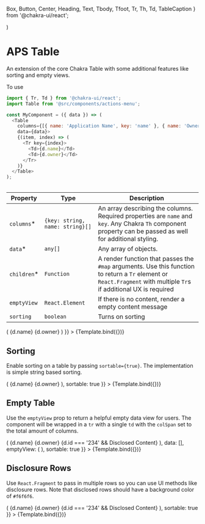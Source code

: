   Box,
  Button,
  Center,
  Heading,
  Text,
  Tbody,
  Tfoot,
  Tr,
  Th,
  Td,
  TableCaption
} from '@chakra-ui/react';

<Meta title="APS/Table" />

  <Table 
    columns={[{ name: 'Application Name', key: 'name' }, { name: 'Owner', key: 'owner'}]}
    data={[
      {name: 'Application 1', id: '123', owner: 'George Bluth Sr.'},
      {name: 'Application 2', id: '234', owner: 'Lucille Bluth'},
      {name: 'Application 3', id: '345', owner: 'Michael Bluth'},
      {name: 'Application 4 has a really long name', id: '456', owner: 'George Michael Bluth'},
    ]}
    {...args} 
  />
)

# APS Table

An extension of the core Chakra Table with some additional features like sorting and empty views.

To use 

```javascript
import { Tr, Td } from '@chakra-ui/react';
import Table from '@src/components/actions-menu';

const MyComponent = ({ data }) => (
  <Table 
    columns={[{ name: 'Application Name', key: 'name' }, { name: 'Owner', key: 'owner'}]} 
    data={data}>
    {(item, index) => (
      <Tr key={index}>
        <Td>{d.name}</Td>
        <Td>{d.owner}</Td>
      </Tr> 
    )}
  </Table>
);
```

|Property|Type|Description|
|--------|----|-----------|
|`columns`*|`{key: string, name: string}[]`|An array describing the columns. Required properties are `name` and `key`. Any Chakra `Th` component property can be passed as well for additional styling.|
|`data`*|`any[]`|Any array of objects.|
|`children`*|`Function`|A render function that passes the `#map` arguments. Use this function to return a `Tr` element or `React.Fragment` with multiple `Tr`s if additional UX is required|
|`emptyView`|`React.Element`|If there is no content, render a empty content message|
|`sorting`|`boolean`|Turns on sorting|

<Canvas>
  <Story 
    name="Basic" 
    args={{
      children: (d, index) => (
        <Tr key={d.id}>
          <Td>{d.name}</Td>
          <Td>{d.owner}</Td>
        </Tr> 
      )
    }}
  >
    {Template.bind({})}
  </Story>
</Canvas>

## Sorting

Enable sorting on a table by passing `sortable={true}`. The implementation is simple string based sorting.

<Canvas>
  <Story 
    name="Sorting" 
    args={{
      children: (d, index) => (
        <Tr key={d.id}>
          <Td>{d.name}</Td>
          <Td>{d.owner}</Td>
        </Tr> 
      ),
      sortable: true
    }}
  >
    {Template.bind({})}
  </Story>
</Canvas>

## Empty Table

Use the `emptyView` prop to return a helpful empty data view for users. The component will be wrapped in a `tr` with a single `td` with the `colSpan` set to the total amount of columns.

<Canvas>
  <Story 
    name="Empty Table"
    args={{
      children: (d, index) => (
      <React.Fragment key={uid(d.id,index)}>
        <Tr>
          <Td>{d.name}</Td>
          <Td>{d.owner}</Td>
        </Tr> 
        {d.id === '234' && <Tr bgColor="gray.100"><Td colSpan={2}>Disclosed Content</Td></Tr>}
      </React.Fragment>
      ),
      data: [],
      emptyView: (
        <EmptyPane title="Empty view example" message="This example uses the EmptyPane component" />
      ),
      sortable: true
    }}
  >
    {Template.bind({})}
  </Story>
</Canvas>

## Disclosure Rows

Use `React.Fragment` to pass in multiple rows so you can use UI methods like disclosure rows. Note that disclosed rows should have a background color of `#f6f6f6`.

<Canvas>
  <Story 
    name="Disclosure Rows" 
    args={{
      children: (d, index) => (
      <React.Fragment>
        <Tr>
          <Td>{d.name}</Td>
          <Td>{d.owner}</Td>
        </Tr> 
        {d.id === '234' && <Tr bgColor="#f6f6f6" boxShadow="inner"><Td colSpan={2}>Disclosed Content</Td></Tr>}
      </React.Fragment>
      ),
      sortable: true
    }}
  >
    {Template.bind({})}
  </Story>
</Canvas>
